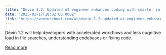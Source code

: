 ```yaml
---
title: "Devin 1.2: Updated AI engineer enhances coding with smarter in-context reasoning, voice integration"
date: "2025-01-17T18:02:00.000Z"
link: "https://venturebeat.com/ai/devin-1-2-updated-ai-engineer-enhances-coding-smarter-in-context-reasoning-voice-integration/"
---
```


Devin 1.2 will help developers with accelerated workflows and less cognitive load in file searches, understanding codebases or fixing code. 

[Read more](https://venturebeat.com/ai/devin-1-2-updated-ai-engineer-enhances-coding-smarter-in-context-reasoning-voice-integration/)
